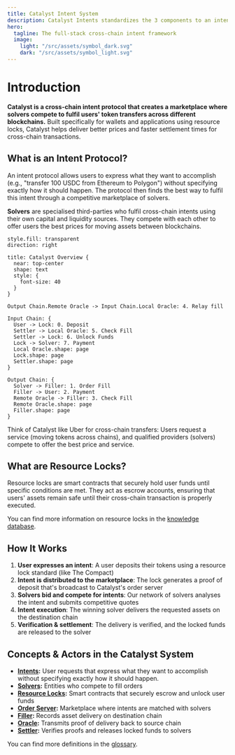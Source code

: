 ```yaml
---
title: Catalyst Intent System
description: Catalyst Intents standardizes the 3 components to an intent, the input context, the output context, and the verification layer. This allows Catalyst to be efficient, flexible, and extensive.
hero:
  tagline: The full-stack cross-chain intent framework
  image:
    light: "/src/assets/symbol_dark.svg"
    dark: "/src/assets/symbol_light.svg"
---
```


# Introduction

**Catalyst is a cross-chain intent protocol that creates a marketplace where solvers compete to fulfil users' token transfers across different blockchains.** Built specifically for wallets and applications using resource locks, Catalyst helps deliver better prices and faster settlement times for cross-chain transactions.

## What is an Intent Protocol?

An intent protocol allows users to express what they want to accomplish (e.g., "transfer 100 USDC from Ethereum to Polygon") without specifying exactly how it should happen. The protocol then finds the best way to fulfil this intent through a competitive marketplace of solvers.

**Solvers** are specialised third-parties who fulfil cross-chain intents using their own capital and liquidity sources. They compete with each other to offer users the best prices for moving assets between blockchains.

```d2
style.fill: transparent
direction: right

title: Catalyst Overview {
  near: top-center
  shape: text
  style: {
    font-size: 40
  }
}

Output Chain.Remote Oracle -> Input Chain.Local Oracle: 4. Relay fill

Input Chain: {
  User -> Lock: 0. Deposit
  Settler -> Local Oracle: 5. Check Fill
  Settler -> Lock: 6. Unlock Funds
  Lock -> Solver: 7. Payment
  Local Oracle.shape: page
  Lock.shape: page
  Settler.shape: page
}

Output Chain: {
  Solver -> Filler: 1. Order Fill
  Filler -> User: 2. Payment
  Remote Oracle -> Filler: 3. Check Fill
  Remote Oracle.shape: page
  Filler.shape: page
}

```

Think of Catalyst like Uber for cross-chain transfers: Users request a service (moving tokens across chains), and qualified providers (solvers) compete to offer the best price and service.


## What are Resource Locks?

Resource locks are smart contracts that securely hold user funds until specific conditions are met. They act as escrow accounts, ensuring that users' assets remain safe until their cross-chain transaction is properly executed.

You can find more information on resource locks in the [knowledge database](/knowledge/resource-locks).

## How It Works

1. **User expresses an intent**: A user deposits their tokens using a resource lock standard (like The Compact)
2. **Intent is distributed to the marketplace**: The lock generates a proof of deposit that's broadcast to Catalyst's order server
3. **Solvers bid and compete for intents**: Our network of solvers analyses the intent and submits competitive quotes
4. **Intent execution**: The winning solver delivers the requested assets on the destination chain
5. **Verification & settlement**: The delivery is verified, and the locked funds are released to the solver

## Concepts & Actors in the Catalyst System

- [**Intents**](/glossary#intent)**:** User requests that express what they want to accomplish without specifying exactly how it should happen.
- [**Solvers**](/glossary#solver)**:** Entities who compete to fill orders
- [**Resource Locks**](/glossary#resource-lock)**:** Smart contracts that securely escrow and unlock user funds
- [**Order Server**](/glossary#order-server)**:** Marketplace where intents are matched with solvers
- [**Filler**](/glossary#filler)**:** Records asset delivery on destination chain
- [**Oracle**](/glossary#oracle)**:** Transmits proof of delivery back to source chain
- [**Settler**](/glossary#settler)**:** Verifies proofs and releases locked funds to solvers

You can find more definitions in the [glossary](/glossary).